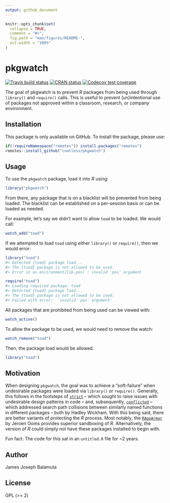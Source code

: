 ```yaml
---
output: github_document
---
```


<!-- README.md is generated from README.Rmd. Please edit that file -->

```r
knitr::opts_chunk$set(
  collapse = TRUE,
  comment = "#>",
  fig.path = "man/figures/README-",
  out.width = "100%"
)
```

# pkgwatch

<!-- badges: start -->
[![Travis build status](https://travis-ci.com/coatless/pkgwatch.svg?branch=master)](https://travis-ci.com/coatless/pkgwatch)
[![CRAN status](https://www.r-pkg.org/badges/version/pkgwatch)](https://CRAN.R-project.org/package=pkgwatch)
[![Codecov test coverage](https://codecov.io/gh/coatless/pkgwatch/branch/master/graph/badge.svg)](https://codecov.io/gh/coatless/pkgwatch?branch=master)
<!-- badges: end -->

The goal of pkgwatch is to prevent _R_ packages from being used through
`library()` and `require()` calls. This is useful to prevent (un)intentional
use of packages not approved within a classroom, research, or company environment.

## Installation

<!--
You can install the released version of pkgwatch from [CRAN](https://CRAN.R-project.org) with:

``` r
install.packages("pkgwatch")
```

Or, you can be on the cutting-edge development version on GitHub using: -->

This package is only available on GitHub. To install the package,
please use:

```r
if(!requireNamespace("remotes")) install.packages("remotes")
remotes::install_github("coatless/pkgwatch")
```

## Usage

To use the `pkgwatch` package, load it into _R_ using:

```r
library("pkgwatch")
```

From there, any package that is on a blacklist will be prevented from
being loaded. The blacklist can be established on a per-session basis or 
can be loaded as needed. 

For example, let's say we didn't want to allow `toad` to be loaded. We would
call:

```r
watch_add("toad")
```

If we attempted to load `toad` using either `library()` or `require()`, then
we would error:

```r
library("toad")
#> Detected {toad} package load...
#> The {toad} package is not allowed to be used.
#> Error in as.environment(lib.pos) : invalid 'pos' argument

require("toad")
#> Loading required package: toad
#> Detected {toad} package load...
#> The {toad} package is not allowed to be used.
#> Failed with error:  'invalid 'pos' argument'
```

All packages that are prohibited from being used can be viewed with:

```r
watch_active()
```

To allow the package to be used, we would need to remove the watch:

```r
watch_remove("toad")
```

Then, the package load would be allowed. 

```r
library("toad")
```

## Motivation

When designing `pkgwatch`, the goal was to achieve a "soft-failure" when 
undesirable packages were loaded via `library()` or `require()`. 
Generally, this follows in the footsteps of 
[`strict`](https://github.com/hadley/strict)
-- which sought to raise issues with undesirable design patterns in code --
and, subsequently, [`conflicted`](https://github.com/r-lib/conflicted) --
which addressed search path collisions between similarly named functions in
different packages -- both by Hadley Wickham. With this being said,
there are better variants of protecting the _R_ process. Most notably, the
[`RAppArmor`](https://cran.r-project.org/package=RAppArmor) by Jeroen Ooms
provides superior sandboxing of _R_. Alternatively, the version of _R_ 
could simply not have these packages installed to begin with.

Fun fact: The code for this sat in an `untitled.R` file for ~2 years.

## Author

James Joseph Balamuta

## License

GPL (>= 2)
